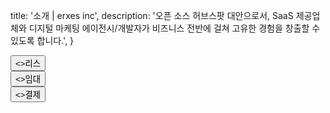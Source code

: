 
  title: '소개 | erxes inc',
  description:
    '오픈 소스 허브스팟 대안으로서, SaaS 제공업체와 디지털 마케팅 에이전시/개발자가 비즈니스 전반에 걸쳐 고유한 경험을 창출할 수 있도록 합니다.',
}

<HeroPattern />

<div className="not-prose center mb-2 mt-5 flex gap-1">
  <Button href="/requirement/customer/finance/leasing" arrow="right" style={{ height: '40px', width: '320px', background: '#4c1d95', padding: '7px', margin: '38px 3px 0 3px'}}>
    <>리스</>
  </Button>
</div>

<div className="not-prose center mb-2 mt-5 flex gap-1">
  <Button href="/requirement/customer/finance/rental" arrow="right" style={{ height: '40px', width: '320px', background: '#4c1d95', padding: '7px', margin: '0' }}>
    <>임대</>
  </Button>
</div>

<div className="not-prose center mb-90 mt-5 flex gap-7">
  <Button href="/requirement/customer/finance/payment" arrow="right" style={{ height: '40px', width: '320px', background: '#4c1d95', padding: '7px', margin: '3px' }}>
    <>결제</>
  </Button>
</div>

